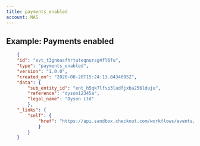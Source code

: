 ```yaml
---
title: payments_enabled
account: NAS
---
```


## Example: Payments enabled

```json
    {
    "id": "evt_t3gnoasfhrtuteqnursg4fl6fu",
    "type": "payments_enabled",
    "version": "1.0.0",
    "created_on": "2020-08-20T15:24:13.8434095Z",
    "data": {
        "sub_entity_id": "ent_h5qk7lfsp3ludfjxba256lduju",
        "reference": "dyson12345a",
        "legal_name": "Dyson Ltd"
        },
    "_links": {
        "self": {
            "href": "https://api.sandbox.checkout.com/workflows/events/evt_t3gnoasfhrtuteqnursg4fl6fu"
            }
        }
    }
```
    